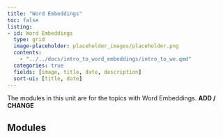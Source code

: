 ```yaml
---
title: "Word Embeddings"
toc: false
listing:
- id: Word Embeddings
  type: grid
  image-placeholder: placeholder_images/placeholder.png
  contents:
    - "../../docs/intro_to_word_embeddings/intro_to_we.qmd"
  categories: true
  fields: [image, title, date, description]
  sort-ui: [title, date]
---
```


The modules in this unit are for the topics with Word Embeddings. **ADD / CHANGE**

## Modules

::: {#word_embeddings}

:::
